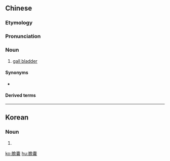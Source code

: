 {{also|胆囊|胆嚢}}
==Chinese==
{{zh-forms|s=胆囊}}
{{wikipedia|lang=zh|膽囊}}

===Etymology===
{{zh-compound|膽|囊|gall|bag, pocket}}

===Pronunciation===
{{zh-pron
|m=dǎnnáng
|c=daam2 nong4
|cat=n
}}

===Noun===
{{zh-noun}}

# {{lb|zh|anatomy}} [[gall bladder]]

====Synonyms====
* {{zh-l|苦膽}}

====Derived terms====
{{zh-der|膽囊炎}}

----

==Korean==
{{ko-hanjatab|膽|囊}}

===Noun===
{{ko-noun|rv=damnang|hangeul=담낭}}

# {{hanja form of|담낭|gall bladder}}

[[ko:膽囊]]
[[hu:膽囊]]